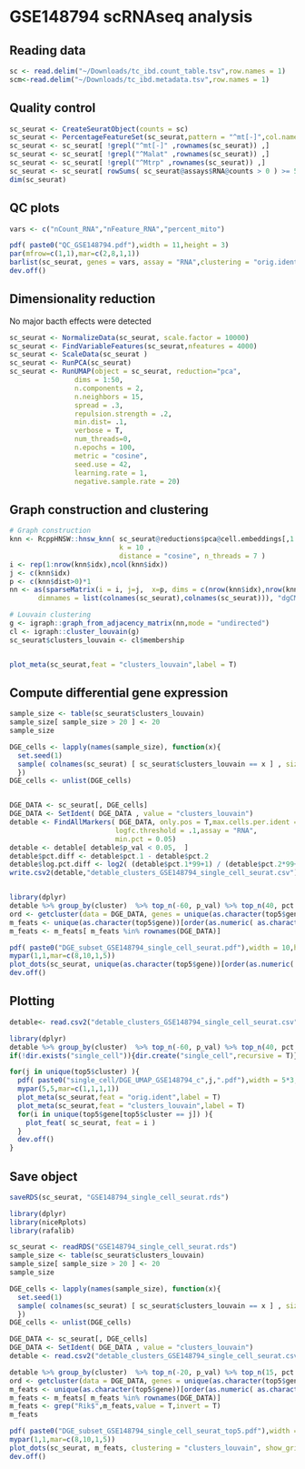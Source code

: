 # GSE148794 scRNAseq analysis

## Reading data

```r
sc <- read.delim("~/Downloads/tc_ibd.count_table.tsv",row.names = 1)
scm<-read.delim("~/Downloads/tc_ibd.metadata.tsv",row.names = 1)
```

## Quality control

```r
sc_seurat <- CreateSeuratObject(counts = sc)
sc_seurat <- PercentageFeatureSet(sc_seurat,pattern = "^mt[-]",col.name = "percent_mito")
sc_seurat <- sc_seurat[ !grepl("^mt[-]" ,rownames(sc_seurat)) ,]
sc_seurat <- sc_seurat[ !grepl("^Malat" ,rownames(sc_seurat)) ,]
sc_seurat <- sc_seurat[ !grepl("^Mtrp" ,rownames(sc_seurat)) ,]
sc_seurat <- sc_seurat[ rowSums( sc_seurat@assays$RNA@counts > 0 ) >= 5 ,]
dim(sc_seurat)
```

## QC plots

```r
vars <- c("nCount_RNA","nFeature_RNA","percent_mito")

pdf( paste0("QC_GSE148794.pdf"),width = 11,height = 3)
par(mfrow=c(1,1),mar=c(2,8,1,1))
barlist(sc_seurat, genes = vars, assay = "RNA",clustering = "orig.ident")
dev.off()
```


## Dimensionality reduction

No major bacth effects were detected

```r
sc_seurat <- NormalizeData(sc_seurat, scale.factor = 10000)
sc_seurat <- FindVariableFeatures(sc_seurat,nfeatures = 4000)
sc_seurat <- ScaleData(sc_seurat )
sc_seurat <- RunPCA(sc_seurat)
sc_seurat <- RunUMAP(object = sc_seurat, reduction="pca",
                dims = 1:50, 
                n.components = 2, 
                n.neighbors = 15, 
                spread = .3,
                repulsion.strength = .2,
                min.dist= .1, 
                verbose = T,
                num_threads=0,
                n.epochs = 100,
                metric = "cosine", 
                seed.use = 42,
                learning.rate = 1,
                negative.sample.rate = 20)
```

## Graph construction and clustering

```r
# Graph construction
knn <- RcppHNSW::hnsw_knn( sc_seurat@reductions$pca@cell.embeddings[,1:50] , 
                           k = 10 , 
                           distance = "cosine", n_threads = 7 )
i <- rep(1:nrow(knn$idx),ncol(knn$idx))
j <- c(knn$idx)
p <- c(knn$dist>0)*1
nn <- as(sparseMatrix(i = i, j=j,  x=p, dims = c(nrow(knn$idx),nrow(knn$idx)),
       dimnames = list(colnames(sc_seurat),colnames(sc_seurat))), "dgCMatrix")

# Louvain clustering
g <- igraph::graph_from_adjacency_matrix(nn,mode = "undirected")
cl <- igraph::cluster_louvain(g)
sc_seurat$clusters_louvain <- cl$membership


plot_meta(sc_seurat,feat = "clusters_louvain",label = T)
```

## Compute differential gene expression

```r
sample_size <- table(sc_seurat$clusters_louvain)
sample_size[ sample_size > 20 ] <- 20
sample_size

DGE_cells <- lapply(names(sample_size), function(x){ 
  set.seed(1)
  sample( colnames(sc_seurat) [ sc_seurat$clusters_louvain == x ] , size = sample_size[x])
  })
DGE_cells <- unlist(DGE_cells)


DGE_DATA <- sc_seurat[, DGE_cells]
DGE_DATA <- SetIdent( DGE_DATA , value = "clusters_louvain")
detable <- FindAllMarkers( DGE_DATA, only.pos = T,max.cells.per.ident = 250,
                          logfc.threshold = .1,assay = "RNA",
                          min.pct = 0.05)
detable <- detable[ detable$p_val < 0.05,  ]
detable$pct.diff <- detable$pct.1 - detable$pct.2
detable$log.pct.diff <- log2( (detable$pct.1*99+1) / (detable$pct.2*99+1) )
write.csv2(detable,"detable_clusters_GSE148794_single_cell_seurat.csv")


library(dplyr)
detable %>% group_by(cluster)  %>% top_n(-60, p_val) %>% top_n(40, pct.diff) %>% top_n(20, log.pct.diff)-> top5
ord <- getcluster(data = DGE_DATA, genes = unique(as.character(top5$gene)), clustering = "clusters_louvain")
m_feats <- unique(as.character(top5$gene))[order(as.numeric( as.character(ord) ))]
m_feats <- m_feats[ m_feats %in% rownames(DGE_DATA)]

pdf( paste0("DGE_subset_GSE148794_single_cell_seurat.pdf"),width = 10,height = length(ord)/6+2)
mypar(1,1,mar=c(8,10,1,5))
plot_dots(sc_seurat, unique(as.character(top5$gene))[order(as.numeric( as.character(ord) ))], clustering = "clusters_louvain", show_grid = T,main = "top cluster markers",cex.main=1,font.main=1,cex.col = 1,srt = 90,cex.row = 1.1)
dev.off()

```


## Plotting

```r
detable<- read.csv2("detable_clusters_GSE148794_single_cell_seurat.csv",row.names = 1)

library(dplyr)
detable %>% group_by(cluster)  %>% top_n(-60, p_val) %>% top_n(40, pct.diff) %>% top_n(20, log.pct.diff)-> top5
if(!dir.exists("single_cell")){dir.create("single_cell",recursive = T)}

for(j in unique(top5$cluster) ){
  pdf( paste0("single_cell/DGE_UMAP_GSE148794_c",j,".pdf"),width = 5*3,height = 5*3,useDingbats = F)
  mypar(5,5,mar=c(1,1,1,1))
  plot_meta(sc_seurat,feat = "orig.ident",label = T)
  plot_meta(sc_seurat,feat = "clusters_louvain",label = T)
  for(i in unique(top5$gene[top5$cluster == j]) ){
    plot_feat( sc_seurat, feat = i )
  }
  dev.off()
}

```

## Save object

```r
saveRDS(sc_seurat, "GSE148794_single_cell_seurat.rds")
```




```r
library(dplyr)
library(niceRplots)
library(rafalib)

sc_seurat <- readRDS("GSE148794_single_cell_seurat.rds")
sample_size <- table(sc_seurat$clusters_louvain)
sample_size[ sample_size > 20 ] <- 20
sample_size

DGE_cells <- lapply(names(sample_size), function(x){ 
  set.seed(1)
  sample( colnames(sc_seurat) [ sc_seurat$clusters_louvain == x ] , size = sample_size[x])
  })
DGE_cells <- unlist(DGE_cells)

DGE_DATA <- sc_seurat[, DGE_cells]
DGE_DATA <- SetIdent( DGE_DATA , value = "clusters_louvain")
detable <- read.csv2("detable_clusters_GSE148794_single_cell_seurat.csv",row.names = 1)

detable %>% group_by(cluster)  %>% top_n(-20, p_val) %>% top_n(15, pct.diff) %>% top_n(5, log.pct.diff)-> top5
ord <- getcluster(data = DGE_DATA, genes = unique(as.character(top5$gene)), clustering = "clusters_louvain")
m_feats <- unique(as.character(top5$gene))[order(as.numeric( as.character(ord) ))]
m_feats <- m_feats[ m_feats %in% rownames(DGE_DATA)]
m_feats <- grep("Rik$",m_feats,value = T,invert = T)
m_feats

pdf( paste0("DGE_subset_GSE148794_single_cell_seurat_top5.pdf"),width = 8,height = length(ord)/10+2)
mypar(1,1,mar=c(8,10,1,5))
plot_dots(sc_seurat, m_feats, clustering = "clusters_louvain", show_grid = T,main = "top cluster markers",cex.main=1,font.main=1,cex.col = 1,srt = 90,cex.row = 0.8)
dev.off()
```

